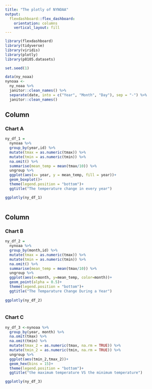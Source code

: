 ```yaml
---
title: "The plotly of NYNOAA"
output: 
  flexdashboard::flex_dashboard:
    orientation: columns
    vertical_layout: fill
---
```



```r
library(flexdashboard)
library(tidyverse)
library(viridis)
library(plotly)
library(p8105.datasets)
```



```r
set.seed(1)

data(ny_noaa)
nynoaa <- 
  ny_noaa %>% 
  janitor::clean_names() %>%
  separate(date, into = c("Year", "Month", "Day"), sep = "-") %>% 
  janitor::clean_names() 
```

Column {data-width=650}
-----------------------------------------------------------------------

### Chart A

```r
ny_df_1 =
  nynoaa %>% 
  group_by(year,id) %>% 
  mutate(tmax = as.numeric(tmax)) %>% 
  mutate(tmin = as.numeric(tmin)) %>% 
  na.omit() %>% 
  summarise(mean_temp = mean(tmax/10)) %>% 
  ungroup %>% 
  ggplot(aes(x= year, y = mean_temp, fill = year))+
  geom_boxplot()+
  theme(legend.position = "bottom")+
  ggtitle("The temperature change in every year")

ggplotly(ny_df_1)
  
```

Column {data-width=350}
-----------------------------------------------------------------------

### Chart B

```r
ny_df_2 =
  nynoaa %>% 
  group_by(month,id) %>% 
  mutate(tmax = as.numeric(tmax)) %>% 
  mutate(tmin = as.numeric(tmin)) %>% 
  na.omit() %>% 
  summarise(mean_temp = mean(tmax/10)) %>% 
  ungroup %>% 
  ggplot(aes(x=month, y=mean_temp, color=month))+
  geom_point(alpha = 0.5)+
  theme(legend.position = "bottom")+
  ggtitle("The Temparature Change During a Year")
  
ggplotly(ny_df_2)
  
```

### Chart C

```r
ny_df_3 <-nynoaa %>% 
  group_by(year, month) %>% 
  na.omit(tmax) %>% 
  na.omit(tmin) %>% 
  mutate(tmax_2 = as.numeric(tmax, na.rm = TRUE)) %>% 
  mutate(tmin_2 = as.numeric(tmin, na.rm = TRUE)) %>%
  ungroup %>% 
  ggplot(aes(tmin_2,tmax_2))+
  geom_hex(bins = 15)+
  theme(legend.position = "bottom")+
  ggtitle("the maximum temperature VS the minimum temperature")

ggplotly(ny_df_3)
```


